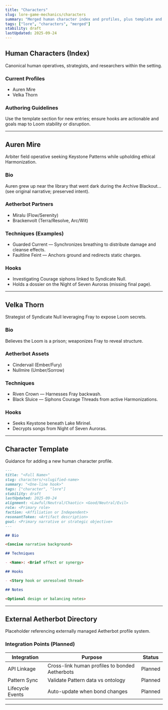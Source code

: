 ```yaml
---
title: "Characters"
slug: lore-game-mechanics/characters
summary: "Merged human character index and profiles, plus template and integration notes."
tags: ["lore", "characters", "merged"]
stability: draft
lastUpdated: 2025-09-24
---
```


## Human Characters (Index)

Canonical human operatives, strategists, and researchers within the setting.

### Current Profiles

- Auren Mire
- Velka Thorn

### Authoring Guidelines

Use the template section for new entries; ensure hooks are actionable and goals map to Loom stability or disruption.

---

## Auren Mire

Arbiter field operative seeking Keystone Patterns while upholding ethical Harmonization.

### Bio

Auren grew up near the library that went dark during the Archive Blackout... (see original narrative; preserved intent).

### Aetherbot Partners

- Miralu (Flow/Serenity)
- Brackenvolt (Terra/Resolve, Arc/Wit)

### Techniques (Examples)

- Guarded Current — Synchronizes breathing to distribute damage and cleanse effects.
- Faultline Feint — Anchors ground and redirects static charges.

### Hooks

- Investigating Courage siphons linked to Syndicate Null.
- Holds a dossier on the Night of Seven Auroras (missing final page).

---

## Velka Thorn

Strategist of Syndicate Null leveraging Fray to expose Loom secrets.

### Bio

Believes the Loom is a prison; weaponizes Fray to reveal structure.

### Aetherbot Assets

- Cindervail (Ember/Fury)
- Nullmire (Umber/Sorrow)

### Techniques

- Riven Crown — Harnesses Fray backwash.
- Black Sluice — Siphons Courage Threads from active Harmonizations.

### Hooks

- Seeks Keystone beneath Lake Mirinel.
- Decrypts songs from Night of Seven Auroras.

---

## Character Template

Guidance for adding a new human character profile.

```md
---
title: "<Full Name>"
slug: characters/<slugified-name>
summary: "<One-line hook>"
tags: ["character", "lore"]
stability: draft
lastUpdated: 2025-09-24
alignment: <Lawful/Neutral/Chaotic> <Good/Neutral/Evil>
role: <Primary role>
faction: <Affiliation or Independent>
resonantToken: <Artifact description>
goal: <Primary narrative or strategic objective>
---

## Bio

<Concise narrative background>

## Techniques

- <Name>: <Brief effect or synergy>

## Hooks

- <Story hook or unresolved thread>

## Notes

<Optional design or balancing notes>
```

---

## External Aetherbot Directory

Placeholder referencing externally managed Aetherbot profile system.

### Integration Points (Planned)

| Integration      | Purpose                                        | Status  |
| ---------------- | ---------------------------------------------- | ------- |
| API Linkage      | Cross-link human profiles to bonded Aetherbots | Planned |
| Pattern Sync     | Validate Pattern data vs ontology              | Planned |
| Lifecycle Events | Auto-update when bond changes                  | Planned |

---
